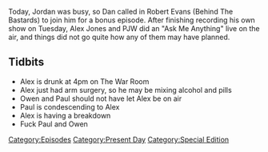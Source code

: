 {{DEFAULTSORT:
    #_EPISODE_0274:Ask Alex Anything
}}{{Episode
    | title           = Ask Alex Anything
    | caption         = Listen to this episode on [https://knowledgefight.libsyn.com/knowledge-fight-ask-alex-anything Libsyn] [https://open.spotify.com/episode/5qwB9OZuL77qmqG6mcDvF8 Spotify]
    | episodeNumber   = 274
    | length          = 01:16:05
    | airDate         = March 8, 2019
    | coverageDate    = February 27, 2019
    | episodeType     = [[:Category:Present Day|Present Day]], [[:Category:Special Edition|Special Edition]]
    | appearance      = [[Owen Shroyer]], [[Paul Joseph Watson]], [[Donald Trump Jr]], [[Jack Dorsey]], [[Nigel Farage]]
    | oocDrop         = Alex: Liberal with a foot long dick; Paul: It's a car crash of a show
    | previousEpisode = [[273: March 5-6, 2019]]
    | nextEpisode     = [[275: December 23-31, 2012]]
}}

{{Stub}}

Today, Jordan was busy, so Dan called in Robert Evans (Behind The Bastards) to join him for a bonus episode. After finishing recording his own show on Tuesday, Alex Jones and PJW did an "Ask Me Anything" live on the air, and things did not go quite how any of them may have planned.

==Tidbits==

*Alex is drunk at 4pm on The War Room
*Alex just had arm surgery, so he may be mixing alcohol and pills
*Owen and Paul should not have let Alex be on air
*Paul is condescending to Alex
*Alex is having a breakdown
*Fuck Paul and Owen

[[Category:Episodes]]
[[Category:Present Day]]
[[Category:Special Edition]]
